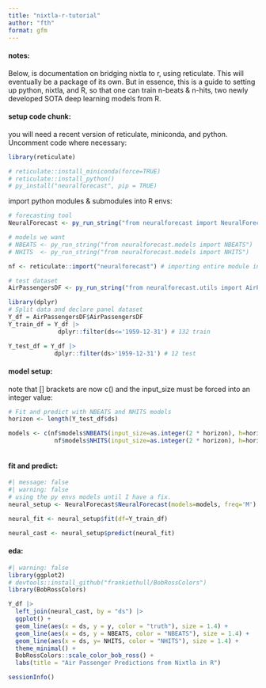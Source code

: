 ---
title: "nixtla-r-tutorial"
author: "fth"
format: gfm
---


#### notes:
Below, is documentation on bridging nixtla to r, using reticulate. This will eventually be a package of its own. But in essence, this is a guide to setting up python, nixtla, and R, so that one can train n-beats & n-hits, two newly developed SOTA deep learning models from R. 


#### setup code chunk:
you will need a recent version of reticulate, miniconda, and python. Uncomment code where necessary:
```{r}
library(reticulate)

# reticulate::install_miniconda(force=TRUE)
# reticulate::install_python()
# py_install("neuralforecast", pip = TRUE) 

```

import python modules & submodules into R envs: 
```{r}
# forecasting tool
NeuralForecast <- py_run_string("from neuralforecast import NeuralForecast")

# models we want
# NBEATS <- py_run_string("from neuralforecast.models import NBEATS")
# NHITS  <- py_run_string("from neuralforecast.models import NHITS")

nf <- reticulate::import("neuralforecast") # importing entire module instead of subs for models

# test dataset 
AirPassengersDF <- py_run_string("from neuralforecast.utils import AirPassengersDF")

```


```{r}
library(dplyr)
# Split data and declare panel dataset
Y_df = AirPassengersDF$AirPassengersDF
Y_train_df = Y_df |> 
              dplyr::filter(ds<='1959-12-31') # 132 train

Y_test_df = Y_df |>
             dplyr::filter(ds>'1959-12-31') # 12 test
```



#### model setup:
note that [] brackets are now c() and the input_size must be forced into an integer value: 
```{r}
# Fit and predict with NBEATS and NHITS models
horizon <- length(Y_test_df$ds)

models <- c(nf$models$NBEATS(input_size=as.integer(2 * horizon), h=horizon, max_steps=50),
             nf$models$NHITS(input_size=as.integer(2 * horizon), h=horizon, max_steps=50))



```
#### fit and predict:

```{r}
#| message: false
#| warning: false
# using the py envs models until I have a fix.
neural_setup <- NeuralForecast$NeuralForecast(models=models, freq='M')

neural_fit <- neural_setup$fit(df=Y_train_df)

neural_cast <- neural_setup$predict(neural_fit)

```
#### eda: 
```{r}
#| warning: false
library(ggplot2)
# devtools::install_github("frankiethull/BobRossColors")
library(BobRossColors)

Y_df |>
  left_join(neural_cast, by = "ds") |>
  ggplot() + 
  geom_line(aes(x = ds, y = y, color = "truth"), size = 1.4) + 
  geom_line(aes(x = ds, y = NBEATS, color = "NBEATS"), size = 1.4) + 
  geom_line(aes(x = ds, y= NHITS, color = "NHITS"), size = 1.4) + 
  theme_minimal() + 
  BobRossColors::scale_color_bob_ross() + 
  labs(title = "Air Passenger Predictions from Nixtla in R")

```

```{r}
sessionInfo()
```

